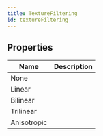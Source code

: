 ```yaml
---
title: TextureFiltering
id: textureFiltering
---
```


## Properties

| Name | Description |
| - | - |
| None |  |
| Linear |  |
| Bilinear |  |
| Trilinear |  |
| Anisotropic |  |
